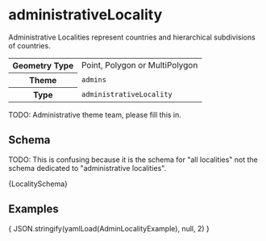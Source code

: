 
# administrativeLocality

Administrative Localities represent countries and hierarchical subdivisions
of countries.

<table>
  <tr>
    <th>Geometry Type</th>
    <td>Point, Polygon or MultiPolygon</td>
  </tr>
  <tr>
    <th>Theme</th>
    <td><code>admins</code></td>
  </tr>
  <tr>
    <th>Type</th>
    <td><code>administrativeLocality</code></td>
  </tr>
</table>

TODO: Administrative theme team, please fill this in.

## Schema

TODO: This is confusing because it is the schema for "all localities"
not the schema dedicated to "administrative localities".

<Tabs>
  <TabItem value="browsable" label="Browsable" default>
    <JSONSchemaViewer schema={ yamlLoad(LocalitySchema) } resolverOptions={ generateResolverOptions({remote: true, yamlBasePath: '/admins'})}/>
  </TabItem>
  <TabItem value="yaml" label="YAML" default>
    <CodeBlock language="jsx">{LocalitySchema}</CodeBlock>
  </TabItem>
</Tabs>

## Examples

<Tabs>
  <TabItem value="1" label="Administrative Locality" default>
    <CodeBlock language="json">{ JSON.stringify(yamlLoad(AdminLocalityExample), null, 2) }</CodeBlock>
  </TabItem>
</Tabs>
